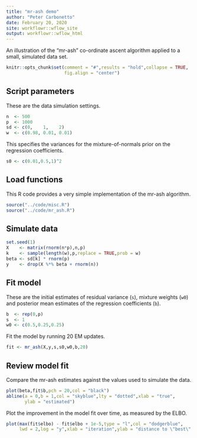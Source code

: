 ```yaml
---
title: "mr-ash demo"
author: "Peter Carbonetto"
date: February 20, 2020
site: workflowr::wflow_site
output: workflowr::wflow_html
---
```


An illustration of the "mr-ash" co-ordinate ascent algorithm applied
to a small, simulated data set.

```r
knitr::opts_chunk$set(comment = "#",results = "hold",collapse = TRUE,
                      fig.align = "center")
```

## Script parameters

These are the data simulation settings.

```r
n  <- 500
p  <- 1000
sd <- c(0,    1,    2)
w  <- c(0.98, 0.01, 0.01)
```

This specifies the variances for the mixture-of-normals prior on the regression
coefficients.

```r
s0 <- c(0.01,0.5,1)^2
```

## Load functions

This R code provides a very simple implementation of the mr-ash
algorithm.

```r
source("../code/misc.R")
source("../code/mr_ash.R")
```

## Simulate data

```r
set.seed(1)
X    <- matrix(rnorm(n*p),n,p)
k    <- sample(length(w),p,replace = TRUE,prob = w)
beta <- sd[k] * rnorm(p)
y    <- drop(X %*% beta + rnorm(n))
```

## Fit model

These are the initial estimates of residual variance (`s`), mixture
weights (`w0`) and posterior mean estimates of the regression
coefficients (`b`).

```r
b  <- rep(0,p)
s  <- 1
w0 <- c(0.5,0.25,0.25)
```

Fit the model by running 20 EM updates.

```r
fit <- mr_ash(X,y,s,s0,w0,b,20)
```

## Review model fit

Compare the mr-ash estimates against the values used to simulate the
data.

```r
plot(beta,fit$b,pch = 20,col = "black")
abline(a = 0,b = 1,col = "skyblue",lty = "dotted",xlab = "true",
       ylab = "estimated")
```

Plot the improvement in the model fit over time, as measured by the
ELBO.

```r
plot(max(fit$elbo) - fit$elbo + 1e-5,type = "l",col = "dodgerblue",
     lwd = 2,log = "y",xlab = "iteration",ylab = "distance to \"best\" ELBO")
```
